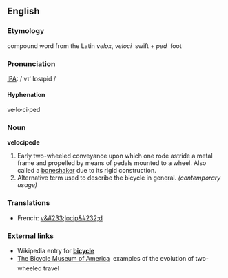 ==English==

===Etymology===
compound word from the Latin ''velox'', ''veloci''&nbsp;&nbsp;swift + ''ped''&nbsp;&nbsp;foot

===Pronunciation===
[[IPA]]: / vɪ' lɒsɪpid /

====Hyphenation====
ve&middot;lo&middot;ci&middot;ped

===Noun===
'''velocipede'''

# Early two-wheeled conveyance upon which one rode astride a metal frame and propelled by means of pedals mounted to a wheel. Also called a [[boneshaker]] due to its rigid construction.
# Alternative term used to describe the bicycle in general. ''(contemporary usage)''


===Translations===
*French: [[v&#233;locip&#232;d]]

===External links===
*Wikipedia entry for '''[[w:bicycle|bicycle]]'''
*[http://www.bicyclemuseum.com/Html/bike1.html The Bicycle Museum of America] &#151; examples of the evolution of two-wheeled travel